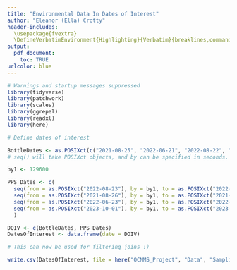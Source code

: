 ```yaml
---
title: "Environmental Data In Dates of Interest"
author: "Eleanor (Ella) Crotty"
header-includes:
  \usepackage{fvextra}
  \DefineVerbatimEnvironment{Highlighting}{Verbatim}{breaklines,commandchars=\\\{\}}
output:
  pdf_document:
    toc: TRUE
urlcolor: blue
---
```


```r
# Warnings and startup messages suppressed
library(tidyverse)
library(patchwork)
library(scales)
library(ggrepel)
library(readxl)
library(here)
```

```r
# Define dates of interest

BottleDates <- as.POSIXct(c("2021-08-25", "2022-06-21", "2022-08-22", "2022-09-20", "2021-10-08", "2022-07-19"))
# seq() will take POSIXct objects, and by can be specified in seconds. Every 36 hours * * 60 minutes * 60 seconds = sampling every 129600 seconds

by1 <- 129600

PPS_Dates <- c(
  seq(from = as.POSIXct("2022-08-23"), by = by1, to = as.POSIXct("2022-09-18")), 
  seq(from = as.POSIXct("2021-08-26"), by = by1, to = as.POSIXct("2021-09-29")), 
  seq(from = as.POSIXct("2022-06-23"), by = by1, to = as.POSIXct("2022-07-19")), 
  seq(from = as.POSIXct("2023-10-01"), by = by1, to = as.POSIXct("2023-10-30"))
  )

DOIV <- c(BottleDates, PPS_Dates)
DatesOfInterest <- data.frame(date = DOIV)

# This can now be used for filtering joins :)

write.csv(DatesOfInterest, file = here("OCNMS_Project", "Data", "SamplingDates.csv"))
```

